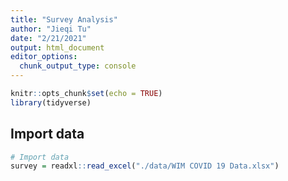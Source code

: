 ```yaml
---
title: "Survey Analysis"
author: "Jieqi Tu"
date: "2/21/2021"
output: html_document
editor_options: 
  chunk_output_type: console
---
```


```r
knitr::opts_chunk$set(echo = TRUE)
library(tidyverse)
```

## Import data
```r
# Import data
survey = readxl::read_excel("./data/WIM COVID 19 Data.xlsx")
```

